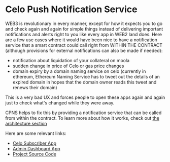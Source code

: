 # Celo Push Notification Service

WEB3 is revolutionary in every manner, except for how it expects you to go and check again and again for simple things instead of delivering important notifications and alerts right to you like every app in WEB2 land does. Here are a few use cases where it would have been nice to have a notification service that a smart contract could call right from WITHIN THE CONTRACT (although provisions for external notifications can also be made if needed):

- notification about liquidation of your collateral on moola
- sudden change in price of Celo or gas price changes
- domain expiry by a domain naming service on celo (currently in ethereum, Ethereum Naming Service has to tweet out the details of an expired domain in hopes that the domain owner reads this tweet and renews their domain)

This is a very bad UX and forces people to open these apps again and again just to check what's changed while they were away.

CPNS helps to fix this by providing a notification service that can be called from within the contract. To learn more about how it works, check out [the architecture section](./architecture)

Here are some relevant links:

- [Celo Subscriber App](http://celopns.web.app/)
- [Admin Dashboard App](https://cpns-dashboard.web.app/)
- [Project Source Code](https://github.com/sudo-vaibhav/celo-push-notification-service/)
